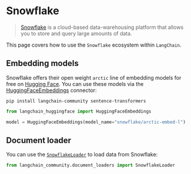 # Snowflake

> [Snowflake](https://www.snowflake.com/) is a cloud-based data-warehousing platform 
> that allows you to store and query large amounts of data.

This page covers how to use the `Snowflake` ecosystem within `LangChain`.

## Embedding models

Snowflake offers their open weight `arctic` line of embedding models for free
on [Hugging Face](https://huggingface.co/Snowflake/snowflake-arctic-embed-l). 
You can use these models via the 
[HuggingFaceEmbeddings](/docs/integrations/text_embedding/huggingfacehub) connector:

```shell
pip install langchain-community sentence-transformers
```

```python
from langchain_huggingface import HuggingFaceEmbeddings

model = HuggingFaceEmbeddings(model_name="snowflake/arctic-embed-l")
```

## Document loader

You can use the [`SnowflakeLoader`](/docs/integrations/document_loaders/snowflake) 
to load data from Snowflake:

```python
from langchain_community.document_loaders import SnowflakeLoader
```
